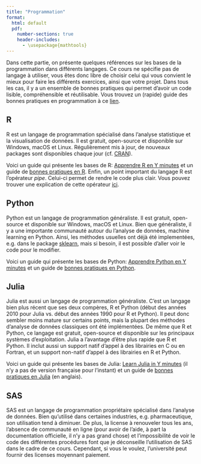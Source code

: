 ```yaml
--- 
title: "Programmation"
format: 
  html: default
  pdf:
    number-sections: true
    header-includes:
      - \usepackage{mathtools} 
--- 
```


Dans cette partie, on présente quelques références sur les bases de la programmation dans différents langages. Ce cours ne spécifie pas de langage à utiliser, vous êtes donc libre de choisir celui qui vous convient le mieux pour faire les différents exercices, ainsi que votre projet. Dans tous les cas, il y a un ensemble de bonnes pratiques qui permet d'avoir un code lisible, compréhensible et réutilisable. Vous trouvez un (rapide) guide des bonnes pratiques en programmation à ce [lien](../misc/good-practices.qmd). 

## R

R est un langage de programmation spécialisé dans l'analyse statistique et la visualisation de données. Il est gratuit, open-source et disponible sur Windows, macOS et Linux. Régulièrement mis à jour, de nouveaux packages sont disponibles chaque jour (cf. [CRAN](https://cloud.r-project.org/web/packages/available_packages_by_date.html)).

Voici un guide qui présente les bases de R: [Apprendre R en Y minutes](https://learnxinyminutes.com/fr/r/) et un guide de [bonnes pratiques en R](../misc/good-practices-R.qmd). Enfin, un point important du langage R est l'opérateur *pipe*. Celui-ci permet de rendre le code plus clair. Vous pouvez trouver une explication de cette opérateur [ici](../misc/pipe.qmd).

## Python

Python est un langage de programmation généraliste. Il est gratuit, open-source et disponible sur Windows, macOS et Linux. Bien que généraliste, il y a une importante communauté autour du l'analyse de données, machine learning en Python. Ainsi, les méthodes usuelles ont déjà été implementées, e.g. dans le package [sklearn](https://scikit-learn.org/stable/), mais si besoin, il est possible d'aller voir le code pour le modifier. 

Voici un guide qui présente les bases de Python: [Apprendre Python en Y minutes](https://learnxinyminutes.com/fr/python/) et un guide de [bonnes pratiques en Python](../misc/good-practices-python.qmd).

## Julia

Julia est aussi un langage de programmation généraliste. C'est un langage bien plus récent que ses deux compères, R et Python (début des années 2010 pour Julia vs. début des années 1990 pour R et Python). Il peut donc sembler moins mature sur certains points, mais la plupart des méthodes d'analyse de données classiques ont été implémentées. De même que R et Python, ce langage est gratuit, open-source et disponible sur les principaux systèmes d'exploitation. Julia a l'avantage d'être plus rapide que R et Python. Il inclut aussi un support natif d'appel à des librairies en C ou en Fortran, et un support non-natif d'appel à des librairies en R et Python.

Voici un guide qui présente les bases de Julia: [Learn Julia in Y minutes](https://learnxinyminutes.com/julia/) (il n'y a pas de version française pour l'instant) et un guide de [bonnes pratiques en Julia](https://modernjuliaworkflows.org) (en anglais).

## SAS 

SAS est un langage de programmation propriétaire spécialisé dans l'analyse de données. Bien qu'utilisé dans certaines industries, e.g. pharmaceutique, son utilisation tend à diminuer. De plus, la license à renouveler tous les ans, l'absence de communauté en ligne (pour avoir de l'aide, à part la documentation officielle, il n'y a pas grand chose) et l'impossibilité de voir le code des différentes procédures font que je déconseille l'utilisation de SAS dans le cadre de ce cours. Cependant, si vous le voulez, l'université peut fournir des licenses moyennant paiement.
